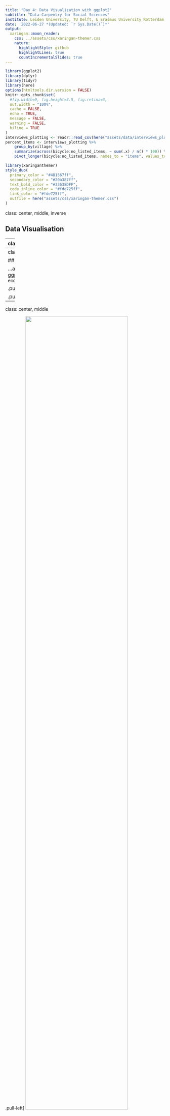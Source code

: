 ```yaml
---
title: "Day 4: Data Visualization with ggplot2"
subtitle: "Data Carpentry for Social Sciences"  
institute: Leiden University, TU Delft, & Erasmus University Rotterdam
date: '2022-06-27 *(Updated: `r Sys.Date()`)*'
output:
  xaringan::moon_reader:
    css: ../assets/css/xaringan-themer.css
    nature:
      highlightStyle: github
      highlightLines: true
      countIncrementalSlides: true
---
```


```r
library(ggplot2)
library(dplyr)
library(tidyr)
library(here)
options(htmltools.dir.version = FALSE)
knitr::opts_chunk$set(
  #fig.width=9, fig.height=3.5, fig.retina=3,
  out.width = "100%",
  cache = FALSE,
  echo = TRUE,
  message = FALSE, 
  warning = FALSE,
  hiline = TRUE
)
interviews_plotting <- readr::read_csv(here("assets/data/interviews_plotting.csv"))
percent_items <- interviews_plotting %>% 
    group_by(village) %>%
    summarize(across(bicycle:no_listed_items, ~ sum(.x) / n() * 100)) %>% 
    pivot_longer(bicycle:no_listed_items, names_to = "items", values_to = "percent")
```

```r
library(xaringanthemer)
style_duo(
  primary_color = "#481567ff",
  secondary_color = "#20a387ff",
  text_bold_color = "#33638DFF",
  code_inline_color = "#fde725ff",
  link_color = "#fde725ff",
  outfile = here("assets/css/xaringan-themer.css")
)
```

class: center, middle, inverse

## Data Visualisation

---
class: center, middle

## Why ggplot2?

...because these are 'base' plots

.pull-left[
```r
plot(number_items ~ no_membrs, 
     interviews_plotting, 
     col = "blue")
```
]

.pull-right[
```r
boxplot(rooms ~ village, 
        interviews_plotting, 
        col = c("blue", "green", "red"))
```
]

---
class: center, middle

## Why ggplot2?

...and these are ggplots `r emo::ji("sunglasses")`

.pull-left[
```r
interviews_plotting %>% 
   ggplot(aes(x = no_membrs, y = number_items, color = village)) +
      geom_count(alpha = 0.6) +
      theme_minimal() +
      labs(x = "Number of items", 
           y = "Number of members in a household")
```
]

.pull-right[
```r
interviews_plotting %>%
    ggplot(aes(x = village, y = rooms, col = village)) +
    geom_boxplot(outlier.colour = NA) +
    geom_jitter(width = 0.2, alpha = 0.6) +
    theme_bw() +
    theme(legend.position = "none",
          axis.title.x = element_blank(),
          panel.grid.minor.x = element_blank(),
          panel.grid.major.x = element_blank()) +
    scale_fill_viridis_d() # add colourblind-friendly palette
```
]

---
class: center, middle

.pull-left[
<img src="./2022-06-27_LeidenDelftEur_files/figure-html/base-pl-1-1.png" width="80%"/>

<img src="./2022-06-27_LeidenDelftEur_files/figure-html/base-pl-2-1.png" width="80%"/>
]

.pull-right[
<img src="./2022-06-27_LeidenDelftEur_files/figure-html/ggplot-1-1.png" width="80%"/>

<img src="./2022-06-27_LeidenDelftEur_files/figure-html/ggplot-2-1.png" width="80%"/>
]

---
class: center, middle

## ggplot2

![](https://raw.githubusercontent.com/tidyverse/ggplot2/master/pkgdown/favicon/apple-touch-icon-120x120.png)

[**ggplot2**](https://ggplot2.tidyverse.org/) is a package (included in **tidyverse**) for creating highly customisable plots that are built
step-by-step by adding layers.

The separation of a plot into layers allows a high degree of flexibility with
minimal effort.

---
class: center, middle

```r
<DATA> %>%
    ggplot(aes(<MAPPINGS>)) +
    <GEOM_FUNCTION>() +
    <CUSTOMISATION>
```
<a href="https://github.com/allisonhorst/stats-illustrations">
<img src="https://raw.githubusercontent.com/allisonhorst/stats-illustrations/master/rstats-artwork/ggplot2_masterpiece.png" height=450 />
</a>

More artwork by [Allison Horst](https://github.com/allisonhorst/stats-illustrations)

---
class: center, middle, inverse

Before we start with the exercises

we want to make sure the plots we generate

are saved to the `fig_output` folder

--

Go to the `setup` chunk and insert

```r
knitr::opts_chunk$set(
  fig.path = here("fig_output/")
)
```

---
class: center, middle, inverse

## Data Visualisation Exercises

---
class: center, middle

## Exercise 1

`r emo::ji("clock")` **10 mins**

Create a scatter plot of `rooms` by `village` with the `respondant_wall_type`
showing in different colours. 

Does this seem like a good way to display the relationship between these variables?

What other kinds of plots might you use to show this type of data?

`r countdown::countdown(minutes = 10, color_running_background  = "lightgreen", color_running_text = "black", color_finished_background = "red", color_finished_text =  "grey30")`

---
class: center, middle, inverse

## Exercise 1: Solution

```r
interviews_plotting %>%
    ggplot(aes(x = village, y = rooms)) +
    geom_jitter(aes(color = respondent_wall_type),
		    alpha = 0.5, width = 0.2, height = 0.2)
```

It's difficult to distinguish between villages and see patterns, right?

Suggestions to improve this?

---
class: center, middle

## Exercise 2

`r emo::ji("clock")` **5 mins**

Boxplots are useful summaries, but hide the shape of the distribution. For example,
if the distribution is bimodal, we wouldn't see it in a boxplot.

Replace the box plot with a violin plot  
see `geom_violin()`

`r countdown::countdown(minutes = 5, color_running_background  = "lightgreen", color_running_text = "black", color_finished_background = "red", color_finished_text =  "grey30")`

---
class: center, middle, inverse

## Exercise 2: Solution

```r
interviews_plotting %>%
  ggplot(aes(x = respondent_wall_type, y = rooms)) +
  geom_violin(alpha = 0) +
  geom_jitter(alpha = 0.5, width = 0.4, color = "tomato")
```

---
class: center, middle

![](https://media.giphy.com/media/3oEhmHmWP3Y9wQxoli/giphy.gif)

---
class: center, middle

## Exercise 3

`r emo::ji("clock")` **10 mins**

Create a bar plot showing the proportion of respondents in each village who are 
or are not part of an irrigation association (`memb_assoc`). 

Include only respondents who answered that question in the calculations and plot.

Which village had the lowest proportion of respondents in an irrigation association?

`r countdown::countdown(minutes = 10, color_running_background  = "lightgreen", color_running_text = "black", color_finished_background = "red", color_finished_text =  "grey30")`

--

### Hint

```r
percent_memb_assoc <- interviews_plotting %>%
  filter(!is.na(memb_assoc)) %>%
  count(village, memb_assoc) %>%
  group_by(village) %>%
  mutate(percent = (n / sum(n)) * 100) %>%
  ungroup()
```

---
class: center, middle, inverse

## Exercise 3: Solution

```r
percent_memb_assoc <- interviews_plotting %>%
  filter(!is.na(memb_assoc)) %>%
  count(village, memb_assoc) %>%
  group_by(village) %>%
  mutate(percent = (n / sum(n)) * 100) %>%
  ungroup()

percent_memb_assoc %>%
   ggplot(aes(x = village, y = percent, fill = memb_assoc)) +
    geom_bar(stat = "identity", position = "dodge")
```

---
class: center, middle

## Exercise 4

`r emo::ji("clock")` **5 mins**

Experiment with at least two different themes. Build the previous plot using each
of those themes. 

Which do you like best?

`r countdown::countdown(minutes = 5, color_running_background  = "lightgreen", color_running_text = "black", color_finished_background = "red", color_finished_text =  "grey30")`

--

### Hint

.pull-left[
`theme_minimal`  
`theme_void`  
`theme_classic`  
]
.pull-right[
`theme_dark`  
`theme_grey`  
`theme_light`
]
---
class: center, middle, inverse

## Exercise 4: Solution

```r
percent_items %>%
    ggplot(aes(x = village, y = percent)) +
    geom_bar(stat = "identity", position = "dodge") +
    facet_wrap(~ items) +
    theme_bw() + #<<
    theme(panel.grid = element_blank())
```


<img src="https://media.giphy.com/media/43xU2PKxB9AUm5Z4C1/giphy.gif" align="center" height=300 />

---
class: center, middle, inverse

## Saving plots

Two options:

```r
# for the console
ggsave(here("fig_output/my-pretty-plot.png"))
```

or

```yaml
# yaml header
  # name will be chunk label
knitr::opts_chunk$set(fig.path = here("fig_output/))
```

---
class: center, middle, inverse

## Possibilities

<https://r-graph-gallery.com/ggplot2-package.html>

![](https://media.giphy.com/media/giEftvZuPAiZQBphEI/giphy.gif)
